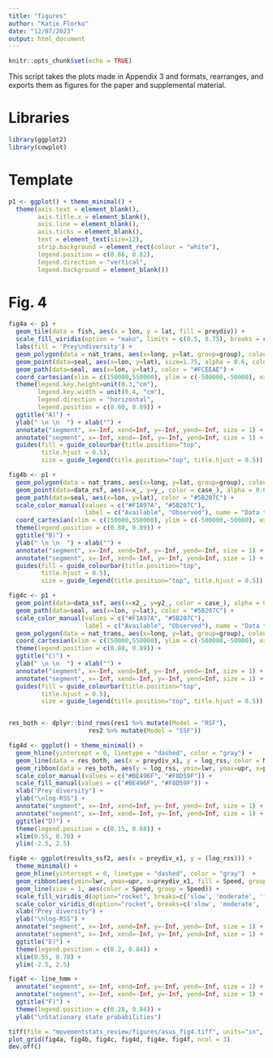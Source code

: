 ```yaml
---
title: "figures"
author: "Katie Florko"
date: "12/07/2023"
output: html_document
---
```


```r
knitr::opts_chunk$set(echo = TRUE)
```

This script takes the plots made in Appendix 3 and formats, rearranges, and exports them as figures for the paper and supplemental material.

# Libraries
```r
library(ggplot2)
library(cowplot)
```



# Template
```r

p1 <- ggplot() + theme_minimal() +
  theme(axis.text = element_blank(),
        axis.title.x = element_blank(),
        axis.line = element_blank(),
        axis.ticks = element_blank(),
        text = element_text(size=12),
        strip.background = element_rect(colour = "white"),
        legend.position = c(0.86, 0.82), 
        legend.direction = "vertical", 
        legend.background = element_blank()) 
```


# Fig. 4
```r
fig4a <- p1 + 
  geom_tile(data = fish, aes(x = lon, y = lat, fill = preydiv)) +
  scale_fill_viridis(option = "mako", limits = c(0.5, 0.75), breaks = c(0.5, 0.62, 0.75)) +
  labs(fill = 'Prey\ndiversity') +
  geom_polygon(data = nat_trans, aes(x=long, y=lat, group=group), colour = "white", fill = "grey90", size = 0.3) +
  geom_point(data=seal, aes(x=lon, y=lat), size=1.75, alpha = 0.6, color = "#FCEEAE") + 
  geom_path(data=seal, aes(x=lon, y=lat), color = "#FCEEAE") +
  coord_cartesian(xlim = c(150000,550000), ylim = c(-500000,-50000), expand = F) +
  theme(legend.key.height=unit(0.3,"cm"),
        legend.key.width = unit(0.4, "cm"),
        legend.direction = "horizontal",
        legend.position = c(0.80, 0.89)) +
  ggtitle("A)") +
  ylab(" \n \n  ") + xlab("") +
  annotate("segment", x=-Inf, xend=Inf, y=-Inf, yend=-Inf, size = 1) +
  annotate("segment", x=-Inf, xend=-Inf, y=-Inf, yend=Inf, size = 1) +
  guides(fill = guide_colourbar(title.position="top", 
         title.hjust = 0.5), 
         size = guide_legend(title.position="top", title.hjust = 0.5))

fig4b <- p1 + 
  geom_polygon(data = nat_trans, aes(x=long, y=lat, group=group), colour = "white", fill = "grey90", size = 0.3) +
  geom_point(data=data_rsf, aes(x=x_, y=y_, color = case_), alpha = 0.6) +
  geom_path(data=seal, aes(x=lon, y=lat), color = "#5B207C") +
  scale_color_manual(values = c("#F1A97A", "#5B207C"), 
                     label = c("Available", "Observed"), name = "Data type") +
  coord_cartesian(xlim = c(150000,550000), ylim = c(-500000,-50000), expand = F) +
  theme(legend.position = c(0.80, 0.89)) +
  ggtitle("B)") +
  ylab(" \n \n  ") + xlab("") +
  annotate("segment", x=-Inf, xend=Inf, y=-Inf, yend=-Inf, size = 1) +
  annotate("segment", x=-Inf, xend=-Inf, y=-Inf, yend=Inf, size = 1) +
  guides(fill = guide_colourbar(title.position="top", 
         title.hjust = 0.5), 
         size = guide_legend(title.position="top", title.hjust = 0.5)) 

fig4c <- p1 + 
  geom_point(data=data_ssf, aes(x=x2_, y=y2_, color = case_), alpha = 0.6) +
  geom_path(data=seal, aes(x=lon, y=lat), color = "#5B207C") +
  scale_color_manual(values = c("#F1A97A", "#5B207C"), 
                     label = c("Available", "Observed"), name = "Data type") +
  geom_polygon(data = nat_trans, aes(x=long, y=lat, group=group), colour = "white", fill = "grey90", size = 0.3) +
  coord_cartesian(xlim = c(150000,550000), ylim = c(-500000,-50000), expand = F) +
  theme(legend.position = c(0.80, 0.89)) +
  ggtitle("C)") +
  ylab(" \n \n  ") + xlab("") +
  annotate("segment", x=-Inf, xend=Inf, y=-Inf, yend=-Inf, size = 1) +
  annotate("segment", x=-Inf, xend=-Inf, y=-Inf, yend=Inf, size = 1) +
  guides(fill = guide_colourbar(title.position="top", 
         title.hjust = 0.5), 
         size = guide_legend(title.position="top", title.hjust = 0.5)) 


res_both <- dplyr::bind_rows(res1 %>% mutate(Model = "RSF"),
                      res2 %>% mutate(Model = "SSF"))

fig4d <- ggplot() + theme_minimal() +
  geom_hline(yintercept = 0, linetype = "dashed", color = "gray") +
  geom_line(data = res_both, aes(x = preydiv_x1, y = log_rss, color = Model), size = 1, linetype = 2) +
  geom_ribbon(data = res_both, aes(y = log_rss, ymin=lwr, ymax=upr, x=preydiv_x1, fill = Model), alpha = 0.4) +
  scale_color_manual(values = c("#BE496F", "#F8D59F")) +
  scale_fill_manual(values = c("#BE496F", "#F8D59F")) +
  xlab("Prey diversity") +
  ylab("\nlog-RSS") +
  annotate("segment", x=-Inf, xend=Inf, y=-Inf, yend=-Inf, size = 1) +
  annotate("segment", x=-Inf, xend=-Inf, y=-Inf, yend=Inf, size = 1) +
  ggtitle("D)") +
  theme(legend.position = c(0.15, 0.88)) +
  xlim(0.55, 0.70) +
  ylim(-2.5, 2.5)

fig4e <- ggplot(results_ssf2, aes(x = preydiv_x1, y = (log_rss))) +
  theme_minimal() +
  geom_hline(yintercept = 0, linetype = "dashed", color = "gray")  +
  geom_ribbon(aes(ymin=lwr, ymax=upr, x=preydiv_x1, fill = Speed, group = Speed), alpha = 0.5) +
  geom_line(size = 1, aes(color = Speed, group = Speed)) +
  scale_fill_viridis_d(option="rocket", breaks=c('slow', 'moderate', 'fast')) +
  scale_color_viridis_d(option="rocket", breaks=c('slow', 'moderate', 'fast')) +
  xlab("Prey diversity") +
  ylab("\nlog-RSS") +
  annotate("segment", x=-Inf, xend=Inf, y=-Inf, yend=-Inf, size = 1) +
  annotate("segment", x=-Inf, xend=-Inf, y=-Inf, yend=Inf, size = 1) +
  ggtitle("E)") +
  theme(legend.position = c(0.2, 0.84)) +
  xlim(0.55, 0.70) +
  ylim(-2.5, 2.5)

fig4f <- line_hmm +
  annotate("segment", x=-Inf, xend=Inf, y=-Inf, yend=-Inf, size = 1) +
  annotate("segment", x=-Inf, xend=-Inf, y=-Inf, yend=Inf, size = 1) +
  ggtitle("F)") +
  theme(legend.position = c(0.28, 0.84)) +
  ylab("\nStationary state probabilities") 

tiff(file = "movementstats_review/figures/asus_fig4.tiff", units="in", width=7, height=6, res=500)
plot_grid(fig4a, fig4b, fig4c, fig4d, fig4e, fig4f, ncol = 3)
dev.off()
```

